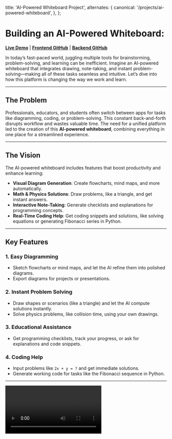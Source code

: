 
  title: 'AI-Powered Whiteboard Project',
  alternates: {
    canonical: '/projects/ai-powered-whiteboard',
  },
};




# Building an AI-Powered Whiteboard:

[**Live Demo**](https://ai-whiteboard.vercel.app) | [**Frontend GitHub**](https://github.com/sujal011/ai-whiteboard-frontend) | [**Backend GitHub**](https://github.com/sujal011/ai-whiteboard-backend)


In today’s fast-paced world, juggling multiple tools for brainstorming, problem-solving, and learning can be inefficient. Imagine an AI-powered whiteboard that integrates drawing, note-taking, and instant problem-solving—making all of these tasks seamless and intuitive. Let’s dive into how this platform is changing the way we work and learn.

---

## The Problem

Professionals, educators, and students often switch between apps for tasks like diagramming, coding, or problem-solving. This constant back-and-forth disrupts workflow and wastes valuable time. The need for a unified platform led to the creation of this **AI-powered whiteboard**, combining everything in one place for a streamlined experience.

---

## The Vision

The AI-powered whiteboard includes features that boost productivity and enhance learning:

- **Visual Diagram Generation**: Create flowcharts, mind maps, and more automatically.
- **Math & Physics Solutions**: Draw problems, like a triangle, and get instant answers.
- **Interactive Note-Taking**: Generate checklists and explanations for programming concepts.
- **Real-Time Coding Help**: Get coding snippets and solutions, like solving equations or generating Fibonacci series in Python.

---

## Key Features

### 1. **Easy Diagramming**
   - Sketch flowcharts or mind maps, and let the AI refine them into polished diagrams.
   - Export diagrams for projects or presentations.

### 2. **Instant Problem Solving**
   - Draw shapes or scenarios (like a triangle) and let the AI compute solutions instantly.
   - Solve physics problems, like collision time, using your own drawings.

### 3. **Educational Assistance**
   - Get programming checklists, track your progress, or ask for explanations and code snippets.

### 4. **Coding Help**
   - Input problems like `2x + y = ?` and get immediate solutions.
   - Generate working code for tasks like the Fibonacci sequence in Python.

---
<Video/>
---

## How It Works

This AI-powered whiteboard uses advanced technology to interpret user inputs (drawings or text) and provide helpful outputs:

1. **Input**: Users draw or type on the board.
2. **Processing**: The AI processes input using natural language understanding and computer vision.
3. **Output**: The solution, diagram, or explanation appears on the whiteboard in real-time.

---

## Tech Stack

This project is built using the following technologies:

- **Backend**: Python, FastAPI, LangChain, LLaMA (multi-model processing)
- **Frontend**: React, Excalidraw, Editor.js

---

## Challenges and Solutions

### Challenge 1: **Generating Diagrams from Drawings**
   - **Solution**: One of the biggest challenges was enabling the AI to generate diagrams from freehand sketches. I found **Mermaid syntax** to be a great solution for converting diagrams like flowcharts and mind maps into structured code. The AI now translates rough drawings into **Mermaid**-based syntax, which is then rendered into polished diagrams. This helped streamline the diagramming process while keeping the platform flexible and intuitive.

### Challenge 2: **Real-Time Processing of Complex Inputs**
   - **Solution**: Handling multiple complex inputs simultaneously was tricky. By using **FastAPI** for fast backend processing and **LangChain** for handling multi-step AI tasks, I was able to streamline and optimize the real-time output generation.

### Challenge 3: **Creating an Intuitive User Interface**
   - **Solution**: Building a user-friendly interface that accommodates diverse user needs (students, professionals, etc.) was key. Integrating **React** with **Excalidraw** for dynamic drawing and **Editor.js** for easy note-taking provided the flexibility required for a seamless experience.

---

## Conclusion

The AI-powered whiteboard is revolutionizing the way we approach productivity and learning. By combining visual diagramming, real-time problem-solving, and educational assistance into one intuitive platform, it streamlines workflows and enhances understanding. Whether you’re a student solving math problems or a professional brainstorming project ideas, this whiteboard brings everything you need into one place.

Start your journey with AI-powered productivity today!

